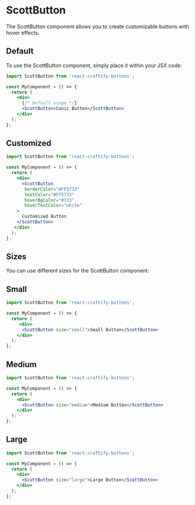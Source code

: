 
<Meta title="Buttons/ScottButton" component={ScottButton} />

# ScottButton

The ScottButton component allows you to create customizable buttons with hover effects.

## Default

To use the ScottButton component, simply place it within your JSX code:

```jsx
import ScottButton from 'react-craftify-buttons';  

const MyComponent = () => {
  return (
    <div>
      {/* Default usage */}
      <ScottButton>Conic Button</ScottButton>
    </div>
  );
};
```

## Customized

```jsx
import ScottButton from 'react-craftify-buttons';  

const MyComponent = () => {
  return (
    <div>
      <ScottButton
       borderColor="#FF5733"
       textColor="#FF5733"
       hoverBgColor="#333"
       hoverTextColor="white"
    >
      Customized Button
    </ScottButton>
   </div>
  );
};
```

## Sizes

You can use different sizes for the ScottButton component:

## Small

```jsx
import ScottButton from 'react-craftify-buttons';  

const MyComponent = () => {
  return (
     <div>
      <ScottButton size="small">Small Button</ScottButton>
    </div>
  );
};
```

## Medium

```jsx
import ScottButton from 'react-craftify-buttons';  

const MyComponent = () => {
  return (
    <div>
      <ScottButton size="medium">Medium Button</ScottButton>
    </div>
  );
};
```

## Large

```jsx
import ScottButton from 'react-craftify-buttons';  

const MyComponent = () => {
  return (
    <div>
      <ScottButton size="large">Large Button</ScottButton>
    </div>
  );
};
```